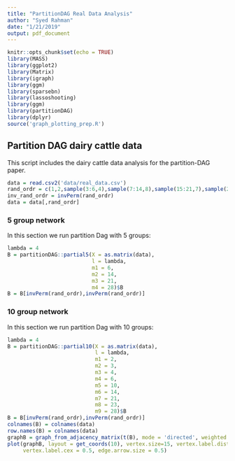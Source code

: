 ```yaml
---
title: "PartitionDAG Real Data Analysis"
author: "Syed Rahman"
date: "1/21/2019"
output: pdf_document
---
```


```r
knitr::opts_chunk$set(echo = TRUE)
library(MASS)
library(ggplot2)
library(Matrix)
library(igraph)
library(ggm)
library(sparsebn)
library(lassoshooting)
library(ggm)
library(partitionDAG)
library(dplyr)
source('graph_plotting_prep.R')
```

## Partition DAG dairy cattle data

This script includes the dairy cattle data analysis for the partition-DAG paper. 

```r
data = read.csv2('data/real_data.csv')
rand_ordr = c(1,2,sample(3:6,4),sample(7:14,8),sample(15:21,7),sample(22:28,7),sample(29:30,2))
inv_rand_ordr = invPerm(rand_ordr)
data = data[,rand_ordr]
```

### 5 group network

In this section we run partition Dag with 5 groups:

```r
lambda = 4
B = partitionDAG::partial5(X = as.matrix(data),
                           l = lambda, 
                           m1 = 6, 
                           m2 = 14, 
                           m3 = 21, 
                           m4 = 28)$B
B = B[invPerm(rand_ordr),invPerm(rand_ordr)]


```

### 10 group network

In this section we run partition Dag with 10 groups:

```r
lambda = 4
B = partitionDAG::partial10(X = as.matrix(data),
                            l = lambda, 
                            m1 = 2, 
                            m2 = 3, 
                            m3 = 4, 
                            m4 = 6, 
                            m5 = 10,
                            m6 = 14, 
                            m7 = 21, 
                            m8 = 23, 
                            m9 = 28)$B
B = B[invPerm(rand_ordr),invPerm(rand_ordr)]
colnames(B) = colnames(data)
row.names(B) = colnames(data)
graphB = graph_from_adjacency_matrix(t(B), mode = 'directed', weighted = TRUE, diag = FALSE)
plot(graphB, layout = get_coords(10), vertex.size=15, vertex.label.dist = .1,
     vertex.label.cex = 0.5, edge.arrow.size = 0.5)
```

